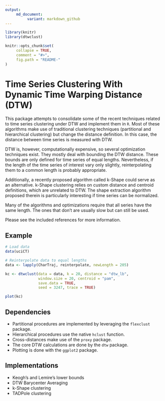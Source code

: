 ```yaml
---
output:
     md_document:
          variant: markdown_github
---
```


<!-- README.md is generated from README.Rmd. Please edit that file -->

```r
library(knitr)
library(dtwclust)

knitr::opts_chunk$set(
     collapse = TRUE,
     comment = "#>",
     fig.path = "README-"
)
```

# Time Series Clustering With Dynamic Time Warping Distance (DTW)

This package attempts to consolidate some of the recent techniques related to time series clustering under DTW and implement them in `R`. Most of these algorithms make use of traditional clustering techniques (partitional and hierarchical clustering) but change the distance definition. In this case, the distance between time series is measured with DTW.

DTW is, however, computationally expensive, so several optimization techniques exist. They mostly deal with bounding the DTW distance. These bounds are only defined for time series of equal lengths. Nevertheless, if the length of the time series of interest vary only slightly, reinterpolating them to a common length is probably appropriate.

Additionally, a recently proposed algorithm called k-Shape could serve as an alternative. k-Shape clustering relies on custom distance and centroid definitions, which are unrelated to DTW. The shape extraction algorithm proposed therein is particularly interesting if time series can be normalized.

Many of the algorithms and optimizations require that all series have the same length. The ones that don't are usually slow but can still be used.

Please see the included references for more information.

## Example

```r
# Load data
data(uciCT)

# Reinterpolate data to equal lengths
data <- lapply(CharTraj, reinterpolate, newLength = 205)

kc <- dtwclust(data = data, k = 20, distance = "dtw_lb",
               window.size = 20, centroid = "pam",
               save.data = TRUE,
               seed = 3247, trace = TRUE)

plot(kc)
```


## Dependencies

* Partitional procedures are implemented by leveraging the `flexclust` package.
* Hierarchical procedures use the native `hclust` function.
* Cross-distances make use of the `proxy` package.
* The core DTW calculations are done by the `dtw` package.
* Plotting is done with the `ggplot2` package.

## Implementations

* Keogh's and Lemire's lower bounds
* DTW Barycenter Averaging
* k-Shape clustering
* TADPole clustering
